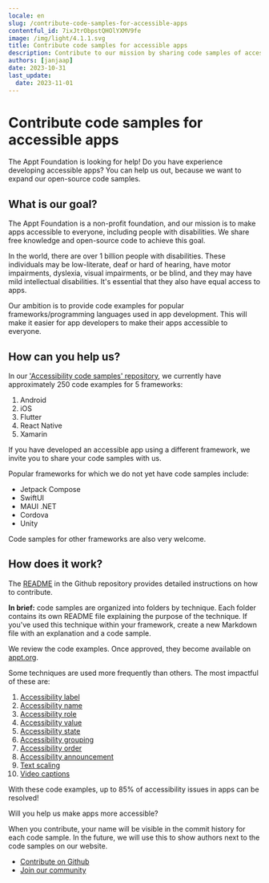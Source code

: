 ```yaml
---
locale: en
slug: /contribute-code-samples-for-accessible-apps
contentful_id: 7ixJtrObpstQHOlYXMV9fe
image: /img/light/4.1.1.svg
title: Contribute code samples for accessible apps
description: Contribute to our mission by sharing code samples of accessible apps.
authors: [janjaap]
date: 2023-10-31
last_update:
  date: 2023-11-01
---
```


# Contribute code samples for accessible apps

The Appt Foundation is looking for help! Do you have experience developing accessible apps? You can help us out, because we want to expand our open-source code samples.

## What is our goal?

The Appt Foundation is a non-profit foundation, and our mission is to make apps accessible to everyone, including people with disabilities. We share free knowledge and open-source code to achieve this goal.

In the world, there are over 1 billion people with disabilities. These individuals may be low-literate, deaf or hard of hearing, have motor impairments, dyslexia, visual impairments, or be blind, and they may have mild intellectual disabilities. It's essential that they also have equal access to apps.

Our ambition is to provide code examples for popular frameworks/programming languages used in app development. This will make it easier for app developers to make their apps accessible to everyone.

## How can you help us?

In our ['Accessibility code samples' repository](https://github.com/appt-org/accessibility-code-examples), we currently have approximately 250 code examples for 5 frameworks:

1. Android
2. iOS
3. Flutter
4. React Native
5. Xamarin

If you have developed an accessible app using a different framework, we invite you to share your code samples with us.

Popular frameworks for which we do not yet have code samples include:

- Jetpack Compose
- SwiftUI
- MAUI .NET
- Cordova
- Unity

Code samples for other frameworks are also very welcome.

## How does it work?

The [README](https://github.com/appt-org/accessibility-code-examples#readme) in the Github repository provides detailed instructions on how to contribute.

**In brief:** code samples are organized into folders by technique. Each folder contains its own README file explaining the purpose of the technique. If you've used this technique within your framework, create a new Markdown file with an explanation and a code sample.

We review the code examples. Once approved, they become available on [appt.org](https://appt.org).

Some techniques are used more frequently than others. The most impactful of these are:

1. [Accessibility label](https://github.com/appt-org/accessibility-code-examples/tree/main/accessibility-label)
2. [Accessibility name](https://github.com/appt-org/accessibility-code-examples/tree/main/accessibility-name)
3. [Accessibility role](https://github.com/appt-org/accessibility-code-examples/tree/main/accessibility-role)
4. [Accessibility value](https://github.com/appt-org/accessibility-code-examples/tree/main/accessibility-value)
5. [Accessibility state](https://github.com/appt-org/accessibility-code-examples/tree/main/accessibility-state)
6. [Accessibility grouping](https://github.com/appt-org/accessibility-code-examples/tree/main/accessibility-group)
7. [Accessibility order](https://github.com/appt-org/accessibility-code-examples/tree/main/accessibility-order)
8. [Accessibility announcement](https://github.com/appt-org/accessibility-code-examples/tree/main/accessibility-announcement)
9. [Text scaling](https://github.com/appt-org/accessibility-code-examples/tree/main/text-scale)
10. [Video captions](https://github.com/appt-org/accessibility-code-examples/tree/main/media-captions)

With these code examples, up to 85% of accessibility issues in apps can be resolved!

Will you help us make apps more accessible?

When you contribute, your name will be visible in the commit history for each code sample. In the future, we will use this to show authors next to the code samples on our website.

- [Contribute on Github](https://github.com/appt-org/accessibility-code-examples/tree/main)
- [Join our community](https://appt.li/slack)
